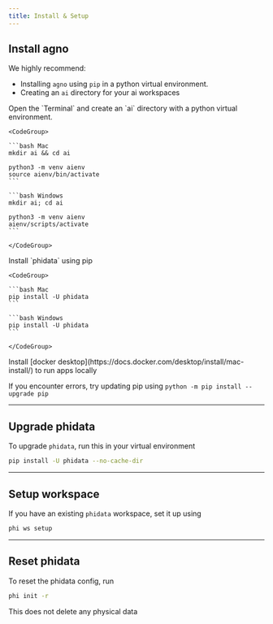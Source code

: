 ```yaml
---
title: Install & Setup
---
```


## Install agno

We highly recommend:

- Installing `agno` using `pip` in a python virtual environment.
- Creating an `ai` directory for your ai workspaces

<Steps>
  <Step title="Create a virtual environment">
    Open the `Terminal` and create an `ai` directory with a python virtual environment.

    <CodeGroup>

    ```bash Mac
    mkdir ai && cd ai

    python3 -m venv aienv
    source aienv/bin/activate
    ```

    ```bash Windows
    mkdir ai; cd ai

    python3 -m venv aienv
    aienv/scripts/activate
    ```

    </CodeGroup>

  </Step>
  <Step title="Install phidata">
    Install `phidata` using pip

    <CodeGroup>

    ```bash Mac
    pip install -U phidata
    ```

    ```bash Windows
    pip install -U phidata
    ```

    </CodeGroup>

  </Step>
  <Step title="Install docker">
    Install [docker desktop](https://docs.docker.com/desktop/install/mac-install/) to run apps locally
  </Step>
</Steps>

<br />

<Note>

If you encounter errors, try updating pip using `python -m pip install --upgrade pip`

</Note>

---

## Upgrade phidata

To upgrade `phidata`, run this in your virtual environment

```bash
pip install -U phidata --no-cache-dir
```

---

## Setup workspace

If you have an existing `phidata` workspace, set it up using

```bash
phi ws setup
```

---

## Reset phidata

To reset the phidata config, run

```bash
phi init -r
```

<Note>

This does not delete any physical data

</Note>
